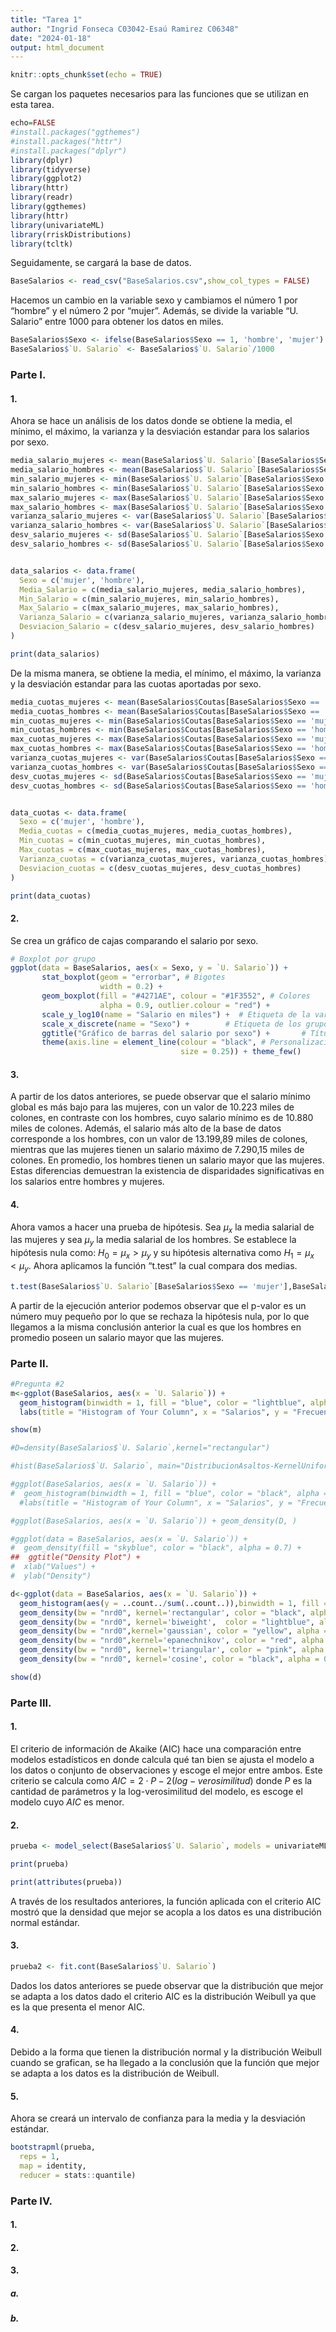 ```yaml
---
title: "Tarea 1"
author: "Ingrid Fonseca C03042-Esaú Ramirez C06348"
date: "2024-01-18"
output: html_document
---
```


```r
knitr::opts_chunk$set(echo = TRUE)
```

Se cargan los paquetes necesarios para las funciones que se utilizan en esta tarea.

```r
echo=FALSE
#install.packages("ggthemes")
#install.packages("httr")
#install.packages("dplyr")
library(dplyr)
library(tidyverse)
library(ggplot2)
library(httr)
library(readr)
library(ggthemes)
library(httr)
library(univariateML)
library(rriskDistributions)
library(tcltk)
```

Seguidamente, se cargará la base de datos.

```r
BaseSalarios <- read_csv("BaseSalarios.csv",show_col_types = FALSE)

```

Hacemos un cambio en la variable sexo y cambiamos el número 1 por "hombre" y el número 2 por "mujer". Además, se divide la variable "U. Salario" entre 1000 para obtener los datos en miles.

```r
BaseSalarios$Sexo <- ifelse(BaseSalarios$Sexo == 1, 'hombre', 'mujer')
BaseSalarios$`U. Salario` <- BaseSalarios$`U. Salario`/1000
```

### Parte I.

#### 1.

Ahora se hace un análisis de los datos donde se obtiene la media, el mínimo, el máximo, la varianza y la desviación estandar para los salarios por sexo.

```r
media_salario_mujeres <- mean(BaseSalarios$`U. Salario`[BaseSalarios$Sexo == 'mujer'])
media_salario_hombres <- mean(BaseSalarios$`U. Salario`[BaseSalarios$Sexo == 'hombre'])
min_salario_mujeres <- min(BaseSalarios$`U. Salario`[BaseSalarios$Sexo == 'mujer'])
min_salario_hombres <- min(BaseSalarios$`U. Salario`[BaseSalarios$Sexo == 'hombre'])
max_salario_mujeres <- max(BaseSalarios$`U. Salario`[BaseSalarios$Sexo == 'mujer'])
max_salario_hombres <- max(BaseSalarios$`U. Salario`[BaseSalarios$Sexo == 'hombre'])
varianza_salario_mujeres <- var(BaseSalarios$`U. Salario`[BaseSalarios$Sexo == 'mujer'])
varianza_salario_hombres <- var(BaseSalarios$`U. Salario`[BaseSalarios$Sexo == 'hombre'])
desv_salario_mujeres <- sd(BaseSalarios$`U. Salario`[BaseSalarios$Sexo == 'mujer'])
desv_salario_hombres <- sd(BaseSalarios$`U. Salario`[BaseSalarios$Sexo == 'hombre'])


data_salarios <- data.frame(
  Sexo = c('mujer', 'hombre'),
  Media_Salario = c(media_salario_mujeres, media_salario_hombres),
  Min_Salario = c(min_salario_mujeres, min_salario_hombres),
  Max_Salario = c(max_salario_mujeres, max_salario_hombres),
  Varianza_Salario = c(varianza_salario_mujeres, varianza_salario_hombres),
  Desviacion_Salario = c(desv_salario_mujeres, desv_salario_hombres)
)

print(data_salarios)

```

De la misma manera, se obtiene la media, el mínimo, el máximo, la varianza y la desviación estandar para las cuotas aportadas por sexo.

```r
media_cuotas_mujeres <- mean(BaseSalarios$Coutas[BaseSalarios$Sexo == 'mujer'])
media_cuotas_hombres <- mean(BaseSalarios$Coutas[BaseSalarios$Sexo == 'hombre'])
min_cuotas_mujeres <- min(BaseSalarios$Coutas[BaseSalarios$Sexo == 'mujer'])
min_cuotas_hombres <- min(BaseSalarios$Coutas[BaseSalarios$Sexo == 'hombre'])
max_cuotas_mujeres <- max(BaseSalarios$Coutas[BaseSalarios$Sexo == 'mujer'])
max_cuotas_hombres <- max(BaseSalarios$Coutas[BaseSalarios$Sexo == 'hombre'])
varianza_cuotas_mujeres <- var(BaseSalarios$Coutas[BaseSalarios$Sexo == 'mujer'])
varianza_cuotas_hombres <- var(BaseSalarios$Coutas[BaseSalarios$Sexo == 'hombre'])
desv_cuotas_mujeres <- sd(BaseSalarios$Coutas[BaseSalarios$Sexo == 'mujer'])
desv_cuotas_hombres <- sd(BaseSalarios$Coutas[BaseSalarios$Sexo == 'hombre'])


data_cuotas <- data.frame(
  Sexo = c('mujer', 'hombre'),
  Media_cuotas = c(media_cuotas_mujeres, media_cuotas_hombres),
  Min_cuotas = c(min_cuotas_mujeres, min_cuotas_hombres),
  Max_cuotas = c(max_cuotas_mujeres, max_cuotas_hombres),
  Varianza_cuotas = c(varianza_cuotas_mujeres, varianza_cuotas_hombres),
  Desviacion_cuotas = c(desv_cuotas_mujeres, desv_cuotas_hombres)
)

print(data_cuotas)
```

#### 2.

Se crea un gráfico de cajas comparando el salario por sexo.

```r
# Boxplot por grupo
ggplot(data = BaseSalarios, aes(x = Sexo, y = `U. Salario`)) +
       stat_boxplot(geom = "errorbar", # Bigotes
                    width = 0.2) +
       geom_boxplot(fill = "#4271AE", colour = "#1F3552", # Colores
                    alpha = 0.9, outlier.colour = "red") +
       scale_y_log10(name = "Salario en miles") +  # Etiqueta de la variable continua
       scale_x_discrete(name = "Sexo") +        # Etiqueta de los grupos
       ggtitle("Gráfico de barras del salario por sexo") +       # Título del plot
       theme(axis.line = element_line(colour = "black", # Personalización del tema
                                      size = 0.25)) + theme_few()

```

#### 3.

A partir de los datos anteriores, se puede observar que el salario mínimo global es más bajo para las mujeres, con un valor de 10.223 miles de colones, en contraste con los hombres, cuyo salario mínimo es de 10.880 miles de colones. Además, el salario más alto de la base de datos corresponde a los hombres, con un valor de 13.199,89 miles de colones, mientras que las mujeres tienen un salario máximo de 7.290,15 miles de colones. En promedio, los hombres tienen un salario mayor que las mujeres. Estas diferencias demuestran la existencia de disparidades significativas en los salarios entre hombres y mujeres.

#### 4.

Ahora vamos a hacer una prueba de hipótesis. Sea $\mu_x$ la media salarial de las mujeres y sea $\mu_y$ la media salarial de los hombres. Se establece la hipótesis nula como: $H_0 = \mu_x > \mu_y$ y su hipótesis alternativa como $H_1 = \mu_x < \mu_y$. Ahora aplicamos la función "t.test" la cual compara dos medias.  

```r
t.test(BaseSalarios$`U. Salario`[BaseSalarios$Sexo == 'mujer'],BaseSalarios$`U. Salario`[BaseSalarios$Sexo == 'hombre'])

```
A partir de la ejecución anterior podemos observar que el p-valor es un número muy pequeño por lo que se rechaza la hipótesis nula, por lo que llegamos a la misma conclusión anterior la cual es que los hombres en promedio poseen un salario mayor que las mujeres. 

### Parte II.

```r
#Pregunta #2
m<-ggplot(BaseSalarios, aes(x = `U. Salario`)) +
  geom_histogram(binwidth = 1, fill = "blue", color = "lightblue", alpha = 0.7) +
  labs(title = "Histogram of Your Column", x = "Salarios", y = "Frecuencia")

show(m)
```

```r
#D=density(BaseSalarios$`U. Salario`,kernel="rectangular")

#hist(BaseSalarios$`U. Salario`, main="DistribucionAsaltos-KernelUniforme", freq=FALSE) lines(D,lwd=2,lty=1,col ="blue")

#ggplot(BaseSalarios, aes(x = `U. Salario`)) +
#  geom_histogram(binwidth = 1, fill = "blue", color = "black", alpha = 1.5) + geom_line(D,lwd=2,lty=1,col ="blue") + 
  #labs(title = "Histogram of Your Column", x = "Salarios", y = "Frecuencia")

#ggplot(BaseSalarios, aes(x = `U. Salario`)) + geom_density(D, )

#ggplot(data = BaseSalarios, aes(x = `U. Salario`)) +
#  geom_density(fill = "skyblue", color = "black", alpha = 0.7) +
##  ggtitle("Density Plot") +
#  xlab("Values") +
#  ylab("Density")

d<-ggplot(data = BaseSalarios, aes(x = `U. Salario`)) + 
  geom_histogram(aes(y = ..count../sum(..count..)),binwidth = 1, fill = "blue", color = "lightblue", alpha = 0.7) +
  geom_density(bw = "nrd0", kernel='rectangular', color = "black", alpha = 0.7) +
  geom_density(bw = "nrd0", kernel='biweight',  color = "lightblue", alpha = 0.7) +
  geom_density(bw = "nrd0",kernel='gaussian', color = "yellow", alpha = 0.7)+
  geom_density(bw = "nrd0",kernel='epanechnikov', color = "red", alpha = 0.7) +
  geom_density(bw = "nrd0", kernel='triangular', color = "pink", alpha = 0.7) +
  geom_density(bw = "nrd0", kernel='cosine', color = "black", alpha = 0.7) 

show(d)

```

### Parte III.

#### 1. 
El criterio de información de Akaike (AIC) hace una comparación entre modelos estadísticos en donde calcula qué tan bien se ajusta el modelo a los datos o conjunto de observaciones y escoge el mejor entre ambos. Este criterio se calcula como $AIC=2\cdot P - 2(log-verosimilitud)$ donde $P$ es la cantidad de parámetros y la log-verosimilitud del modelo, es escoge el modelo cuyo $AIC$ es menor.      

#### 2.


```r
prueba <- model_select(BaseSalarios$`U. Salario`, models = univariateML_models, criterion = "aic")

print(prueba)

print(attributes(prueba))

```
A través de los resultados anteriores, la función aplicada con el criterio AIC mostró que la densidad que mejor se acopla a los datos es una distribución normal estándar.   


#### 3.

```r
prueba2 <- fit.cont(BaseSalarios$`U. Salario`)


```
Dados los datos anteriores se puede observar que la distribución que mejor se adapta a los datos dado el criterio AIC es la distribución Weibull ya que es la que presenta el menor AIC.

#### 4.
Debido a la forma que tienen la distribución normal y la distribución Weibull cuando se grafican, se ha llegado a la conclusión que la función que mejor se adapta a los datos es la distribución de Weibull. 

#### 5.
Ahora se creará un intervalo de confianza para la media y la desviación estándar.  

```r
bootstrapml(prueba,
  reps = 1,
  map = identity,
  reducer = stats::quantile)
```

### Parte IV.

#### 1. 


#### 2.


#### 3.
##### a.
##### b.


